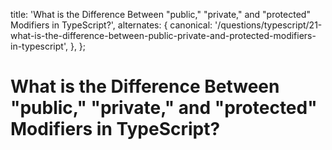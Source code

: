 
  title: 'What is the Difference Between "public," "private," and "protected" Modifiers in TypeScript?',
  alternates: {
    canonical:
      '/questions/typescript/21-what-is-the-difference-between-public-private-and-protected-modifiers-in-typescript',
  },
};

# What is the Difference Between "public," "private," and "protected" Modifiers in TypeScript?

<GithubEdit link='/questions/typescript/21-what-is-the-difference-between-public-private-and-protected-modifiers-in-typescript/page.mdx' />

